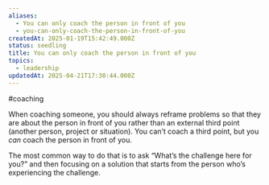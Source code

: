 ```yaml
---
aliases:
  - You can only coach the person in front of you
  - you-can-only-coach-the-person-in-front-of-you
createdAt: 2025-01-19T15:42:49.000Z
status: seedling
title: You can only coach the person in front of you
topics:
  - leadership
updatedAt: 2025-04-21T17:30:44.000Z
---
```

#coaching

When coaching someone, you should always reframe problems so that they are about the person in front of you rather than an external third point (another person, project or situation). You can’t coach a third point, but you _can_ coach the person in front of you.

The most common way to do that is to ask “What’s the challenge here for you?” and then focusing on a solution that starts from the person who’s experiencing the challenge.
